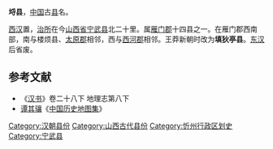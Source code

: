 '''埒县'''，[[中国|中国]]古[[县|县]]名。

[[西汉|西汉]]置，[[治所|治所]]在今[[山西省|山西省]][[宁武县|宁武县]]北二十里。属[[雁门郡|雁门郡]]十四县之一。在雁门郡西南部，南与楼烦县、[[太原郡|太原郡]]相邻，西与[[西河郡|西河郡]]相邻。王莽新朝时改为'''填狄亭县'''。[[东汉|东汉]]后省废。 
==参考文献==
* 《[[汉书|汉书]]》卷二十八下 地理志第八下
* [[谭其骧|谭其骧]]《[[中国历史地图集|中国历史地图集]]》
{{汉朝行政区划小作品}}
[[Category:汉朝县份|Category:汉朝县份]]
[[Category:山西古代县份|Category:山西古代县份]]
[[Category:忻州行政区划史|Category:忻州行政区划史]]
[[Category:宁武县|Category:宁武县]]
